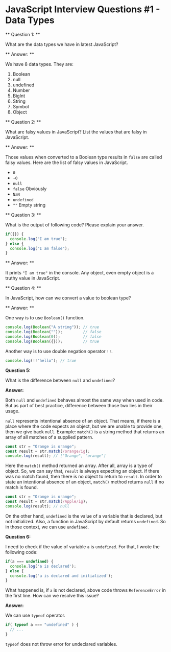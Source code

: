 

<Layout>
<SEO title="JavaScript Interview Questions #1 - Data Types" />
<JSLayout>

# JavaScript Interview Questions #1 - Data Types

** Question 1: **

What are the data types we have in latest JavaScript?

** Answer: **

We have 8 data types. They are:

1. Boolean
2. null
3. undefined
4. Number
5. BigInt
6. String
7. Symbol
8. Object

<Divider />

** Question 2: **

What are falsy values in JavaScript? List the values that are falsy in JavaScript.

** Answer: **

Those values when converted to a Boolean type results in `false` are called falsy values. Here are the list of falsy values in JavaScript.

- `0`
- `-0`
- `null`
- `false` Obviously
- `NaN`
- `undefined`
- `""` Empty string

<Divider />

** Question 3: **

What is the output of following code? Please explain your answer.

```javascript
if({}) {
  console.log("I am true");
} else {
  console.log("I am false");
}
```

** Answer: **

It prints `"I am true"` in the console. Any object, even empty object is a truthy value in JavaScript.

<Divider />

** Question 4: **

In JavaScript, how can we convert a value to boolean type?

** Answer: **

One way is to use `Boolean()` function.

```javascript
console.log(Boolean("A string")); // true
console.log(Boolean(""));         // false
console.log(Boolean(0));          // false
console.log(Boolean({}));         // true
```

Another way is to use double negation operator `!!`.

```javascript
console.log(!!"hello"); // true
```

<Divider />

**Question 5:**

What is the difference between `null` and `undefined`?

**Answer:**

Both `null` and `undefined` behaves almost the same way when used in code. But as part of best practice, difference between those two lies in their usage.

`null` represents intentional absence of an object. That means, if there is a place where the code expects an object, but we are unable to provide one, then we give back `null`. Example: `match()` is a string method that returns an array of all matches of a supplied pattern.

```javascript
const str = "Orange is orange";
const result = str.match(/orange/ig);
console.log(result); // ["Orange", "orange"]
```

Here the `match()` method returned an array. After all, array is a type of object. So, we can say that, `result` is always expecting an object. If there was no match found, then there is no object to return to `result`. In order to state an intentional absence of an object, `match()` method returns `null` if no match is found.

```javascript
const str = "Orange is orange";
const result = str.match(/Apple/ig);
console.log(result); // null
```

On the other hand, `undefined` is the value of a variable that is declared, but not initialized. Also, a function in JavaScript by default returns `undefined`. So in those context, we can use `undefined`.

<Divider />

**Question 6:**

I need to check if the value of variable `a` is `undefined`. For that, I wrote the following code:

```javascript
if(a === undefined) {
  console.log('a is declared');
} else {
  console.log('a is declared and initialized');
}
```

What happened is, if `a` is not declared, above code throws `ReferenceError` in the first line. How can we resolve this issue?

**Answer:**

We can use `typeof` operator.

```javascript
if( typeof a === "undefined" ) {
  // ...
}
```

`typeof` does not throw error for undeclared variables.


</JSLayout>
</Layout>
